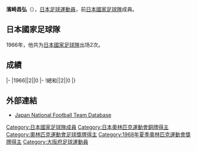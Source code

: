 {{Infobox football biography
|name=濱崎昌弘
|image=
|fullname=濱崎昌弘
|birth_date={{Birth date|1940|3|14}}
|cityofbirth=[[大阪府|大阪府]]
|countryofbirth=[[日本|日本]]
|dateofdeath={{Death date and age|2011|10|10|1940|3|14}}
|height=1.78 m
|position=[[守門員_(足球)|守門員]]
|currentclub=
|years=?-1972
|clubs=[[八幡製鉄|八幡製鉄]]
|caps(goals)=
|nationalyears=1966
|nationalteam=[[日本國家足球隊|日本]]
|nationalcaps(goals)=2 (0)
}}
'''濱崎昌弘'''（{{Bd|1940年|3月14日|2011年|10月10日}}），[[日本|日本]][[足球|足球]][[運動員|運動員]]，前[[日本國家足球隊|日本國家足球隊]]成員。

==日本國家足球隊==
1966年，他共为[[日本國家足球隊|日本國家足球隊]]出场2次。

==成績==
{{Football player national team statistics|JPN}}
|-
|1966||2||0
|-
!總和||2||0
|}

==外部連結==
{{Reflist}}
*[https://web.archive.org/web/20160318171620/http://www.japannationalfootballteam.com/en/players/hamazaki_masahiro.html Japan National Football Team Database]

{{1968年奥运会男子足球日本参赛名单}}
{{Japan-sport-bio-stub}}
{{Soccer-player-stub}}
[[Category:日本國家足球隊成員|Category:日本國家足球隊成員]]
[[Category:日本奧林匹克運動會銅牌得主|Category:日本奧林匹克運動會銅牌得主]]
[[Category:奧林匹克運動會足球獎牌得主|Category:奧林匹克運動會足球獎牌得主]]
[[Category:1968年夏季奧林匹克運動會獎牌得主|Category:1968年夏季奧林匹克運動會獎牌得主]]
[[Category:大阪府足球運動員|Category:大阪府足球運動員]]